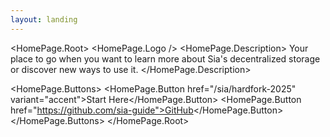 ```yaml
---
layout: landing
---
```



<HomePage.Root>
 <HomePage.Logo />
 <HomePage.Description>
   Your place to go when you want to learn more about Sia's decentralized storage or discover new ways to use it.
 </HomePage.Description>

 <HomePage.Buttons>
   <HomePage.Button href="/sia/hardfork-2025" variant="accent">Start Here</HomePage.Button>
   <HomePage.Button href="https://github.com/sia-guide">GitHub</HomePage.Button>
 </HomePage.Buttons>
</HomePage.Root>
